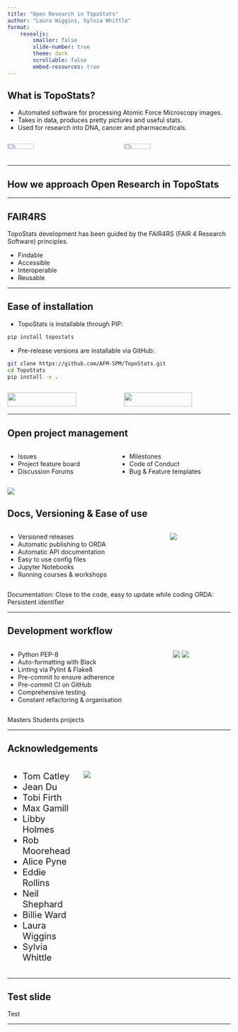 ```yaml
---
title: "Open Research in TopoStats"
author: "Laura Wiggins, Sylvia Whittle"
format: 
    revealjs: 
        smaller: false
        slide-number: true
        theme: dark
        scrollable: false
        embed-resources: true
---
```


## What is TopoStats?

* Automated software for processing Atomic Force Microscopy images.
* Takes in data, produces pretty pictures and useful stats.
* Used for research into DNA, cancer and pharmaceuticals.

:::: {.columns}
::: {.column width="50%"}
![](./before.png){width=50%}
:::
::: {.column width="50%"}
![](./after_no_border.png){width=50%}
:::
::::

---

## How we approach Open Research in TopoStats


---

## FAIR4RS

TopoStats development has been guided by the FAIR4RS (FAIR 4 Research Software) principles.

* Findable
* Accessible
* Interoperable
* Reusable


---

## Ease of installation

* TopoStats is installable through PIP:
```.bash
pip install topostats
```
* Pre-release versions are installable via GitHub:
```.bash
git clone https://github.com/AFM-SPM/TopoStats.git
cd TopoStats
pip install -e .
```
:::: {.columns}
::: {.column width=50%}
![](./topostats-pypi.png){width=80%}
:::
::: {.column width=50%}
![](./github-release.png){width=80%}
:::
::::
---

## Open project management

:::: {.columns}
::: {.column}
* Issues
* Project feature board
* Discussion Forums
:::
::: {.column}
* Milestones
* Code of Conduct
* Bug & Feature templates
:::
::::


![](./discussions.png)

## Docs, Versioning & Ease of use

:::: {.columns}
::: {.column}
* Versioned releases
* Automatic publishing to ORDA
* Automatic API documentation
* Easy to use config files
* Jupyter Notebooks
* Running courses & workshops
:::
::: {.column}
![](./documentation.png)
:::

::::


::: {.notes}
Documentation: Close to the code, easy to update while coding
ORDA: Persistent identifier

:::

---

## Development workflow

:::: {.columns}
::: {.column}
* Python PEP-8
* Auto-formatting with Black
* Linting via Pylint & Flake8
* Pre-commit to ensure adherence
* Pre-commit CI on GitHub
* Comprehensive testing
* Constant refactoring & organisation
:::
::: {.column}
![](test-coverage.png)
![](tests.png)
:::
::::

::: {.notes}
Masters Students projects

:::

---

## Acknowledgements

:::: {.columns style="font-size: 20px"}
::: {.column width=30%}
- Tom Catley
- Jean Du
- Tobi Firth
- Max Gamill
- Libby Holmes
- Rob Moorehead
- Alice Pyne
- Eddie Rollins
- Neil Shephard
- Billie Ward
- Laura Wiggins
- Sylvia Whittle
:::
::: {.column width=70%}
![](./group-photo.png)
:::
::::

---

## Test slide

Test

---




